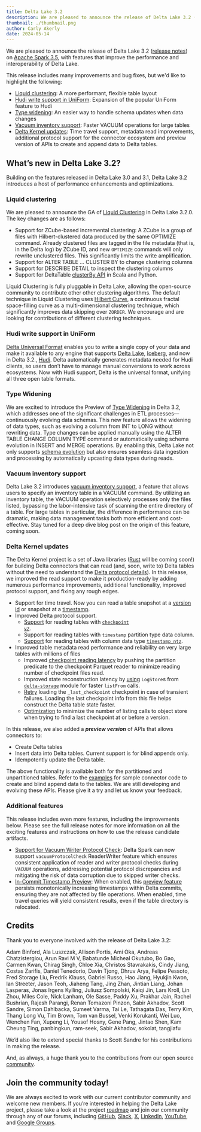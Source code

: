 ```yaml
---
title: Delta Lake 3.2
description: We are pleased to announce the release of Delta Lake 3.2 (release notes) on Apache Spark 3.5, with features that improve the performance and interoperability of Delta Lake.
thumbnail: ./thumbnail.png
author: Carly Akerly
date: 2024-05-14
---
```


We are pleased to announce the release of Delta Lake 3.2 ([release notes](https://github.com/delta-io/delta/releases/tag/v3.2.0)) on [Apache Spark 3.5](https://spark.apache.org/releases/spark-release-3-5-0.html), with features that improve the performance and interoperability of Delta Lake.

This release includes many improvements and bug fixes, but we'd like to highlight the following:

- [Liquid clustering](#liquid-clustering): A more performant, flexible table layout
- [Hudi write support in UniForm](#hudi-write-support-in-uniform): Expansion of the popular UniForm feature to Hudi
- [Type widening](#type-widening): An easier way to handle schema updates when data changes
- [Vacuum inventory support](#vacuum-inventory-support): Faster VACUUM operations for large tables
- [Delta Kernel updates](#delta-kernel-updates): Time travel support, metadata read improvements, additional protocol support for the connector ecosystem and preview version of APIs to create and append data to Delta tables.

## What’s new in Delta Lake 3.2?

Building on the features released in Delta Lake 3.0 and 3.1, Delta Lake 3.2 introduces a host of performance enhancements and optimizations.

### Liquid clustering

We are pleased to announce the GA of [Liquid Clustering](https://docs.delta.io/3.1.0/delta-clustering.html) in Delta Lake 3.2.0. The key changes are as follows:

- Support for ZCube-based incremental clustering: A ZCube is a group of files with Hilbert-clustered data produced by the same OPTIMIZE command. Already clustered files are tagged in the file metadata (that is, in the Delta log) by ZCube ID, and new `OPTIMIZE` commands will only rewrite unclustered files. This significantly limits the write amplification.
- Support for ALTER TABLE … CLUSTER BY to change clustering columns
- Support for DESCRIBE DETAIL to inspect the clustering columns
- Support for DeltaTable [clusterBy API](<https://docs.delta.io/3.2.0/api/scala/spark/io/delta/tables/DeltaTableBuilder.html#clusterBy(colNames:String*):io.delta.tables.DeltaTableBuilder>) in Scala and Python.

Liquid Clustering is fully pluggable in Delta Lake, allowing the open-source community to contribute other other clustering algorithms. The default technique in Liquid Clustering uses [Hilbert Curve](https://en.wikipedia.org/wiki/Hilbert_curve), a continuous fractal space-filling curve as a multi-dimensional clustering technique, which significantly improves data skipping over `ZORDER`. We encourage and are looking for contributions of different clustering techniques.

### Hudi write support in UniForm

[Delta Universal Format](https://docs.delta.io/latest/delta-uniform.html) enables you to write a single copy of your data and make it available to any engine that supports [Delta Lake](https://delta.io/), [Iceberg](https://iceberg.apache.org/), and now in Delta 3.2., [Hudi](https://hudi.apache.org/). Delta automatically generates metadata needed for Hudi clients, so users don’t have to manage manual conversions to work across ecosystems. Now with Hudi support, Delta is the universal format, unifying all three open table formats.

### Type Widening

We are excited to introduce the Preview of [Type Widening](https://docs.delta.io/latest/delta-type-widening.html) in Delta 3.2, which addresses one of the significant challenges in ETL processes—continuously evolving data schemas. This new feature allows the widening of data types, such as evolving a column from INT to LONG without rewriting data. Type changes can be applied manually using the ALTER TABLE CHANGE COLUMN TYPE command or automatically using schema evolution in INSERT and MERGE operations. By enabling this, Delta Lake not only supports [schema evolution](https://delta.io/blog/2023-02-08-delta-lake-schema-evolution/) but also ensures seamless data ingestion and processing by automatically upcasting data types during reads.

### Vacuum inventory support

Delta Lake 3.2 introduces [vacuum inventory support](https://docs.delta.io/3.2.0/delta-utility.html#inventory-table), a feature that allows users to specify an inventory table in a VACUUM command. By utilizing an inventory table, the VACUUM operation selectively processes only the files listed, bypassing the labor-intensive task of scanning the entire directory of a table. For large tables in particular, the difference in performance can be dramatic, making data management tasks both more efficient and cost-effective. Stay tuned for a deep dive blog post on the origin of this feature, coming soon.

### Delta Kernel updates

The Delta Kernel project is a set of Java libraries ([Rust](https://github.com/delta-incubator/delta-kernel-rs) will be coming soon!) for building Delta connectors that can read (and, soon, write to) Delta tables without the need to understand the [Delta protocol details](https://github.com/delta-io/delta/blob/master/PROTOCOL.md)). In this release, we improved the read support to make it production-ready by adding numerous performance improvements, additional functionality, improved protocol support, and fixing any rough edges.

- Support for time travel. Now you can read a table snapshot at a [version id](https://docs.delta.io/3.2.0/api/java/kernel/io/delta/kernel/Table.html#getSnapshotAsOfVersion-io.delta.kernel.client.TableClient-long-) or snapshot at a [timestamp](https://docs.delta.io/3.2.0/api/java/kernel/io/delta/kernel/Table.html#getSnapshotAsOfTimestamp-io.delta.kernel.client.TableClient-long-).
- Improved Delta protocol support.
  - [Support](https://github.com/delta-io/delta/pull/2826) for reading tables with <code>[checkpoint v2](https://github.com/delta-io/delta/blob/master/PROTOCOL.md#v2-checkpoint-table-feature)</code>.
  - Support for reading tables with <code>timestamp</code> partition type data column.
  - [Support](https://github.com/delta-io/delta/pull/2855) for reading tables with column data type <code>[timestamp_ntz](https://github.com/delta-io/delta/blob/master/PROTOCOL.md#timestamp-without-timezone-timestampntz)</code>.
- Improved table metadata read performance and reliability on very large tables with millions of files
  - Improved [checkpoint reading latency](https://github.com/delta-io/delta/pull/2872) by pushing the partition predicate to the checkpoint Parquet reader to minimize reading number of checkpoint files read.
  - Improved state reconstruction latency by [using](https://github.com/delta-io/delta/pull/2770) <code>LogStore</code>s from <code>[delta-storage](https://github.com/delta-io/delta/blob/master/storage/src/main/java/io/delta/storage/LogStore.java)</code> module for faster <code>listFrom</code> calls.
  - [Retry](https://github.com/delta-io/delta/pull/2812) loading the <code>\_last_checkpoint</code> checkpoint in case of transient failures. Loading the last checkpoint info from this file helps construct the Delta table state faster.
  - [Optimization](https://github.com/delta-io/delta/pull/2817) to minimize the number of listing calls to object store when trying to find a last checkpoint at or before a version.

In this release, we also added a <strong><em>preview version</em></strong> of APIs that allows connectors to:

- Create Delta tables
- Insert data into Delta tables. Current support is for blind appends only.
- Idempotently update the Delta table.

The above functionality is available both for the partitioned and unpartitioned tables. Refer to the [examples](https://github.com/delta-io/delta/tree/branch-3.2/kernel/examples) for sample connector code to create and blind append data to the tables. We are still developing and evolving these APIs. Please give it a try and let us know your feedback.

### Additional features

This release includes even more features, including the improvements below. Please see the full release notes for more information on all the exciting features and instructions on how to use the release candidate artifacts.

- [Support for Vacuum Writer Protocol Check](https://github.com/delta-io/delta/commit/2e197f130765d91f201b6b649f30190a44304b29): Delta Spark can now support `vacuumProtocolCheck` ReaderWriter feature which ensures consistent application of reader and writer protocol checks during `VACUUM` operations, addressing potential protocol discrepancies and mitigating the risk of data corruption due to skipped writer checks.
- [In-Commit Timestamp Preview](https://github.com/delta-io/delta/commit/b15a2c97432c8892f986c1526ceb2c3f63ed5d2c): When enabled, this [preview feature](https://github.com/delta-io/delta/issues/2532) persists monotonically increasing timestamps within Delta commits, ensuring they are not affected by file operations. When enabled, time travel queries will yield consistent results, even if the table directory is relocated.

## Credits

Thank you to everyone involved with the release of Delta Lake 3.2:

Adam Binford, Ala Luszczak, Allison Portis, Ami Oka, Andreas Chatzistergiou, Arun Ravi M V, Babatunde Micheal Okutubo, Bo Gao, Carmen Kwan, Chirag Singh, Chloe Xia, Christos Stavrakakis, Cindy Jiang, Costas Zarifis, Daniel Tenedorio, Davin Tjong, Dhruv Arya, Felipe Pessoto, Fred Storage Liu, Fredrik Klauss, Gabriel Russo, Hao Jiang, Hyukjin Kwon, Ian Streeter, Jason Teoh, Jiaheng Tang, Jing Zhan, Jintian Liang, Johan Lasperas, Jonas Irgens Kylling, Juliusz Sompolski, Kaiqi Jin, Lars Kroll, Lin Zhou, Miles Cole, Nick Lanham, Ole Sasse, Paddy Xu, Prakhar Jain, Rachel Bushrian, Rajesh Parangi, Renan Tomazoni Pinzon, Sabir Akhadov, Scott Sandre, Simon Dahlbacka, Sumeet Varma, Tai Le, Tathagata Das, Terry Kim, Thang Long Vu, Tim Brown, Tom van Bussel, Venki Korukanti, Wei Luo, Wenchen Fan, Xupeng Li, Yousof Hosny, Gene Pang, Jintao Shen, Kam Cheung Ting, panbingkun, ram-seek, Sabir Akhadov, sokolat, tangjiafu

We’d also like to extend special thanks to Scott Sandre for his contributions in making the release.

And, as always, a huge thank you to the contributions from our open source [community](delta.io/community).

## Join the community today!

We are always excited to work with our current contributor community and welcome new members. If you’re interested in helping the Delta Lake project, please take a look at the project [roadmap](https://delta.io/roadmap/) and join our community through any of our forums, including [GitHub](https://go.delta.io/github), [Slack](https://go.delta.io/slack), [X](https://twitter.com/DeltaLakeOSS), [LinkedIn](https://go.delta.io/linkedin), [YouTube](https://go.delta.io/youtube), and [Google Groups](https://go.delta.io/groups).
